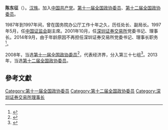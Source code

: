 '''陈东征'''（{{bd|1951年||}}）。[[汉族|汉族]]。加入[[中国共产党|中国共产党]]。[[第十一届全国政协委员|第十一届全国政协委员]]、[[第十二届全国政协委员|第十二届全国政协委员]]。

1987年到1997年间，曾在国务院办公厅工作十年之久，历任处长、副局长。1997年5月，任[[中国证监会|中国证监会]]副主席。2001年10月，任[[深圳证券交易所|深圳证券交易所]]党委书记、理事长。2014年9月，由于年龄原因不再担任深圳证券交易所党委书记、理事长职务<ref>{{cite news|title=吴利军任深交所理事长 陈东征卸任|url=http://finance.ce.cn/rolling/201409/01/t20140901_3462337.shtml|accessdate=2016-04-09|newspaper=中国经济网}}</ref>。

2008年，当选[[第十一届全国政协委员|第十一届全国政协委员]]<ref>{{cite news|title=第十一届全国政协委员名单|url=http://www.indaa.com.cn/zt/2009qglh/zxzs/200903/t20090303_127573.html|accessdate=2013-04-09|newspaper=新华社北京1月25日电 中国人民政治协商会议第十一届全国委员会委员名单(共2237人，2008年1月25日政协第十届全国委员会常务委员会第二十次会议通过)|date=2008年1月25日|deadurl=yes|archiveurl=https://web.archive.org/web/20130928014403/http://www.indaa.com.cn/zt/2009qglh/zxzs/200903/t20090303_127573.html|archivedate=2013年9月28日}}</ref>，代表经济界，分入第三十七组<ref>{{cite news|title=全国政协信息-陈东征|url=http://www.cppcc.gov.cn/CMS/wylibary/showJcwyxtInfoWylibary.action?tabJcwyxt.guid=11W0012430&wytype=wjwy|accessdate=2013-04-11|newspaper=全国政协委员会}}</ref>。2013年，当选[[第十二届全国政协委员|第十二届全国政协委员]]。

==參考文獻==
{{reflist}}
{{中国政治人物小作品}}

[[Category:第十一届全国政协委员|Category:第十一届全国政协委员]]
[[Category:第十二届全国政协委员|Category:第十二届全国政协委员]]
[[Category:深圳证券交易所理事长|Category:深圳证券交易所理事长]]